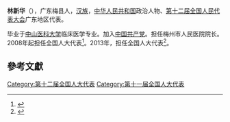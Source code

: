 '''林新华'''（{{bd|1953年||}}），广东梅县人，[[汉族|汉族]]，[[中华人民共和国|中华人民共和国]]政治人物、[[第十二届全国人民代表大会|第十二届全国人民代表大会]]广东地区代表。

毕业于[[中山医科大学|中山医科大学]]临床医学专业。加入[[中国共产党|中国共产党]]。担任梅州市人民医院院长。2008年起担任全国人大代表<ref>{{cite news|title=全国人大代表信息-林新华|url= http://210.82.31.1:8084/delegate/viewDelegate.action?dbid=111892|accessdate=2013-04-05|newspaper=全国人大网|archive-url=https://web.archive.org/web/20140522065750/http://www.npc.gov.cn/delegate/viewDelegate.action?dbid=111892|archive-date=2014-05-22|dead-url=yes}}</ref>。2013年，担任全国人大代表<ref>{{cite news|title=全国人大代表信息-林新华|url= http://210.82.31.1:8084/delegate/viewDelegate.action?dbid=121858|accessdate=2013-04-05|newspaper=全国人大网|archive-url=https://web.archive.org/web/20140522071453/http://www.npc.gov.cn/delegate/viewDelegate.action?dbid=121858|archive-date=2014-05-22|dead-url=yes}}</ref>。

==參考文獻==
{{reflist}}
{{中国政治人物小作品}}

[[Category:第十二届全国人大代表|Category:第十二届全国人大代表]]
[[Category:第十一届全国人大代表|Category:第十一届全国人大代表]]